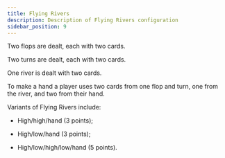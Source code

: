 ```yaml
---
title: Flying Rivers
description: Description of Flying Rivers configuration
sidebar_position: 9
---
```



Two flops are dealt, each with two cards.

Two turns are dealt, each with two cards.

One river is dealt with two cards.

To make a hand a player uses two cards from one flop and turn, one from
the river, and two from their hand.

<PokerBoardViewer configPath="/data/boards/flying-rivers.json" />

Variants of Flying Rivers include:

- High/high/hand (3 points);

- High/low/hand (3 points);

- High/low/high/low/hand (5 points).
